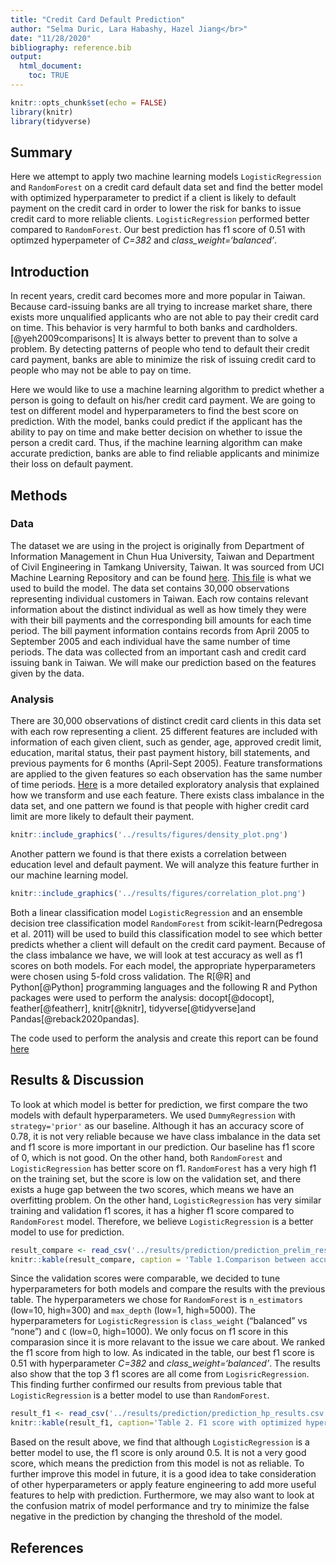 ```yaml
---
title: "Credit Card Default Prediction"
author: "Selma Duric, Lara Habashy, Hazel Jiang</br>"
date: "11/28/2020"
bibliography: reference.bib
output: 
  html_document:
    toc: TRUE
---
```


```r
knitr::opts_chunk$set(echo = FALSE)
library(knitr)
library(tidyverse)
```

## Summary

Here we attempt to apply two machine learning models `LogisticRegression` and `RandomForest` on a credit card default data set and find the better model with optimized hyperparameter to predict if a client is likely to default payment on the credit card in order to lower the risk for banks to issue credit card to more reliable clients. `LogisticRegression` performed better compared to `RandomForest`. Our best prediction has f1 score of 0.51 with optimzed hyperpameter of *C=382* and *class_weight='balanced'*.

## Introduction

In recent years, credit card becomes more and more popular in Taiwan. Because card-issuing banks are all trying to increase market share, there exists more unqualified applicants who are not able to pay their credit card on time. This behavior is very harmful to both banks and cardholders.[@yeh2009comparisons] It is always better to prevent than to solve a problem. By detecting patterns of people who tend to default their credit card payment, banks are able to minimize the risk of issuing credit card to people who may not be able to pay on time.

Here we would like to use a machine learning algorithm to predict whether a person is going to default on his/her credit card payment. We are going to test on different model and hyperparameters to find the best score on prediction. With the model, banks could predict if the applicant has the ability to pay on time and make better decision on whether to issue the person a credit card. Thus, if the machine learning algorithm can make accurate prediction, banks are able to find reliable applicants and minimize their loss on default payment. 

## Methods

### Data

The dataset we are using in the project is originally from Department of Information Management in Chun Hua University, Taiwan and Department of Civil Engineering in Tamkang University, Taiwan. It was sourced from UCI Machine Learning Repository and can be found [here](http://archive.ics.uci.edu/ml/datasets/default+of+credit+card+clients#). [This file](http://archive.ics.uci.edu/ml/machine-learning-databases/00350/default%20of%20credit%20card%20clients.xls) is what we used to build the model. The data set contains 30,000 observations representing individual customers in Taiwan. Each row contains relevant information about the distinct individual as well as how timely they were with their bill payments and the corresponding bill amounts for each time period. The bill payment information contains records from April 2005 to September 2005 and each individual have the same number of time periods. The data was collected from an important cash and credit card issuing bank in Taiwan. We will make our prediction based on the features given by the data.

### Analysis

There are 30,000 observations of distinct credit card clients in this data set with each row representing a client. 25 different features are included with information of each given client, such as gender, age, approved credit limit, education, marital status, their past payment history, bill statements, and previous payments for 6 months (April-Sept 2005). Feature transformations are applied to the given features so each observation has the same number of time periods. [Here](https://github.com/UBC-MDS/DSCI522_group_12/blob/main/src/project_eda.md) is a more detailed exploratory analysis that explained how we transform and use each feature. There exists class imbalance in the data set, and one pattern we found is that people with higher credit card limit are more likely to default their payment.    


```r
knitr::include_graphics('../results/figures/density_plot.png')
```

Another pattern we found is that there exists a correlation between education level and default payment. We will analyze this feature further in our machine learning model.

```r
knitr::include_graphics('../results/figures/correlation_plot.png')
```

Both a linear classification model `LogisticRegression` and an ensemble decision tree classification model `RandomForest` from scikit-learn(Pedregosa et al. 2011) will be used to build this classification model to see which better predicts whether a client will default on the credit card payment. Because of the class imbalance we have, we will look at test accuracy as well as f1 scores on both models. For each model, the appropriate hyperparameters were chosen using 5-fold cross validation. The R[@R] and Python[@Python] programming languages and the following R and Python packages were used to perform the analysis: docopt[@docopt], feather[@featherr], knitr[@knitr], tidyverse[@tidyverse]and Pandas[@reback2020pandas].

The code used to perform the analysis and create this report can be found [here](https://github.com/UBC-MDS/DSCI522_group_12/tree/main/src)

## Results & Discussion

To look at which model is better for prediction, we first compare the two models with default hyperparameters. We used `DummyRegression` with `strategy='prior'` as our baseline. Although it has an accuracy score of 0.78, it is not very reliable because we have class imbalance in the data set and f1 score is more important in our prediction. Our baseline has f1 score of 0, which is not good. On the other hand, both `RandomForest` and `LogisticRegression` has better score on f1. `RandomForest` has a very high f1 on the training set, but the score is low on the validation set, and there exists a huge gap between the two scores, which means we have an overfitting problem. On the other hand, `LogisticRegression` has very similar training and validation f1 scores, it has a higher f1 score compared to `RandomForest` model. Therefore, we believe `LogisticRegression` is a better model to use for prediction.

```r
result_compare <- read_csv('../results/prediction/prediction_prelim_results.csv')
knitr::kable(result_compare, caption = 'Table 1.Comparison between accuracy and f1 with default hyperparameters for each model ')
```

Since the validation scores were comparable, we decided to tune hyperparameters for both models and compare the results with the previous table. The hyperparameters we chose for `RandomForest` is `n_estimators` (low=10, high=300) and `max_depth` (low=1, high=5000). The hyperparameters for `LogisticRegression` is `class_weight` ("balanced" vs "none") and `C` (low=0, high=1000). We only focus on f1 score in this comparasion since it is more relavant to the issue we care about. We ranked the f1 score from high to low. As indicated in the table, our best f1 score is 0.51 with hyperparameter *C=382* and *class_weight='balanced'*. The results also show that the top 3 f1 scores are all come from `LogisricRegression`. This finding further confirmed our results from previous table that `LogisticRegression` is a better model to use than `RandomForest`. 

```r
result_f1 <- read_csv('../results/prediction/prediction_hp_results.csv')
knitr::kable(result_f1, caption='Table 2. F1 score with optimized hyperpamaters for each model')
```
Based on the result above, we find that although `LogisticRegression` is a better model to use, the f1 score is only around 0.5. It is not a very good score, which means the prediction from this model is not as reliable. To further improve this model in future, it is a good idea to take consideration of other hyperparameters or apply feature engineering to add more useful features to help with prediction. Furthermore, we may also want to look at the confusion matrix of model performance and try to minimize the false negative in the prediction by changing the threshold of the model.


## References